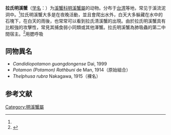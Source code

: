 {{Speciesbox
| name = 拉氏明溪蟹
| status = 
| status_system = 
| image = Specimen of Candidiopotamon rathbunae.jpg
| genus = Candidiopotamon
| species = rathbuni
| authority = (de Man, 1914)<ref name='id12120'>{{cite web| url =http://www.bioinfo.cn/db05/BjdwSpecies.php?action=view&id=12120| title =拉氏清溪蟹| work =《中国动物物种编目数据库》| publisher =中国科学院微生物研究所| author =中国科学院动物研究所| accessdate =2009-04-28| deadurl =yes| archiveurl =https://web.archive.org/web/20160305105408/http://www.bioinfo.cn/db05/BjdwSpecies.php?action=view&id=12120| archivedate =2016-03-05}}</ref>
}}

'''拉氏明溪蟹'''（[[学名|学名]]：{{lang|la|''Candidiopotamon rathbuni''}}）为[[溪蟹科|溪蟹科]][[明溪蟹屬|明溪蟹屬]]的动物。分布于[[台湾|台湾]]等地，常见于溪流泥洞中。<ref name='id12120'/>拉氏明溪蟹大多是在夜晚活動，並且會爬出水外，白天大多躲藏在水中的石塊下，在白天的雨後，也常常可以看到拉氏清溪蟹的出現。由於拉氏明溪蟹具有比較強的攻擊性，常見其捕食弱小同類或其他澤蟹。拉氏明溪蟹為肺吸蟲的第二中間宿主。<ref>{{Cite web|url=http://recreation.forest.gov.tw/RA/RA_2_1_1.aspx?Story_ID=0200001005|title=這裡的生態故事|accessdate=2018-05-30|work=recreation.forest.gov.tw|archive-url=https://web.archive.org/web/20181002224022/http://recreation.forest.gov.tw/RA/RA_2_1_1.aspx?Story_ID=0200001005|archive-date=2018-10-02|dead-url=yes}}</ref>用腮呼吸

== 同物異名 ==

* ''Candidiopotamon guangdongense'' Dai, 1999
* ''Potamon (Potamon) Rathbuni'' de Man, 1914（原始組合）
* ''Thelphusa rubra'' Nakagawa, 1915（裸名）

== 参考文献 ==
{{reflist}}

{{Wikispecies|Candidiopotamon rathbuni}}
{{Taxonbar|from=Q4470143}}



{{螃蟹小作品}}

[[Category:明溪蟹屬|Category:明溪蟹屬]]